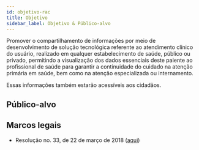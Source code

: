 ```yaml
---
id: objetivo-rac
title: Objetivo
sidebar_label: Objetivo & Público-alvo
---
```



Promover o compartilhamento de informações por meio de desenvolvimento de
solução tecnológica referente ao atendimento clínico do usuário,
realizado em qualquer estabelecimento de saúde, público ou privado,
permitindo a visualização dos dados essenciais deste paiente ao profissional de saúde
para garantir a continuidade do cuidado na atenção primária em saúde,
bem como na atenção especializada ou internamento.

Essas informações também estarão acessíveis aos cidadãos.

## Público-alvo

## Marcos legais

- Resolução no. 33, de 22 de março de 2018 ([aqui](https://www.in.gov.br/materia/-/asset_publisher/Kujrw0TZC2Mb/content/id/7895953/do1-2018-03-26-resolucao-n-33-de-22-de-marco-de-2018--7895949))

<EmDesenvolvimento />
